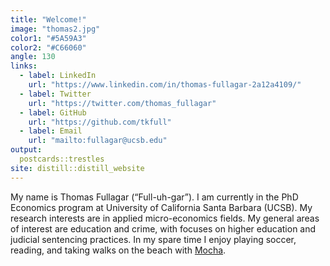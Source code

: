 ```yaml
---
title: "Welcome!"
image: "thomas2.jpg"
color1: "#5A59A3"
color2: "#C66060"
angle: 130
links:
  - label: LinkedIn
    url: "https://www.linkedin.com/in/thomas-fullagar-2a12a4109/"
  - label: Twitter
    url: "https://twitter.com/thomas_fullagar"
  - label: GitHub
    url: "https://github.com/tkfull"
  - label: Email
    url: "mailto:fullagar@ucsb.edu"
output:
  postcards::trestles
site: distill::distill_website
---
```

 
My name is Thomas Fullagar ("Full-uh-gar"). I am currently in the PhD Economics program at University of California Santa Barbara (UCSB). My research interests are in applied micro-economics fields. My general areas of interest are education and crime, with focuses on higher education and judicial sentencing practices. In my spare time I enjoy playing soccer, reading, and taking walks on the beach with <a href="mocha.jpeg">Mocha</a>.
